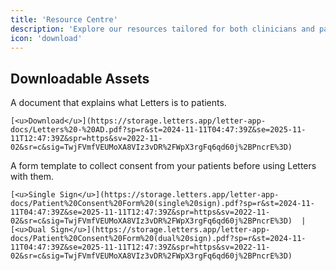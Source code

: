 ```yaml
---
title: 'Resource Centre'
description: 'Explore our resources tailored for both clinicians and patients'
icon: 'download'
---
```


## Downloadable Assets

<CardGroup cols={2}>
  <Card title="Patient explainer" img="/images/add.jpg">
    A document that explains what Letters is to patients.

    [<u>Download</u>](https://storage.letters.app/letter-app-docs/Letters%20-%20AD.pdf?sp=r&st=2024-11-11T04:47:39Z&se=2025-11-11T12:47:39Z&spr=https&sv=2022-11-02&sr=c&sig=TwjFVmfVEUMoXA8VIz3vDR%2FWpX3rgFq6qd60j%2BPncrE%3D)
  </Card>

  <Card title="Patient consent forms" img="/images/patientform.jpg">
    A form template to collect consent from your patients before using Letters with them.

    [<u>Single Sign</u>](https://storage.letters.app/letter-app-docs/Patient%20Consent%20Form%20(single%20sign).pdf?sp=r&st=2024-11-11T04:47:39Z&se=2025-11-11T12:47:39Z&spr=https&sv=2022-11-02&sr=c&sig=TwjFVmfVEUMoXA8VIz3vDR%2FWpX3rgFq6qd60j%2BPncrE%3D)  |  [<u>Dual Sign</u>](https://storage.letters.app/letter-app-docs/Patient%20Consent%20Form%20(dual%20sign).pdf?sp=r&st=2024-11-11T04:47:39Z&se=2025-11-11T12:47:39Z&spr=https&sv=2022-11-02&sr=c&sig=TwjFVmfVEUMoXA8VIz3vDR%2FWpX3rgFq6qd60j%2BPncrE%3D)
  </Card>
</CardGroup>